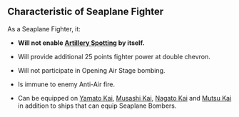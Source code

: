 ==Characteristic of Seaplane Fighter==
As a Seaplane Fighter, it:
* '''Will not enable [[Artillery Spotting]] by itself.'''

* Will provide additional 25 points fighter power at double chevron.

* Will not participate in Opening Air Stage bombing.

* Is immune to enemy Anti-Air fire.

* Can be equipped on [[Yamato Kai]], [[Musashi Kai]], [[Nagato Kai]] and [[Mutsu Kai]] in addition to ships that can equip Seaplane Bombers.